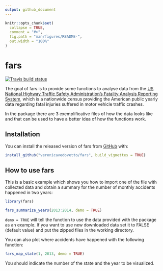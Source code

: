 ```yaml
---
output: github_document
---
```


<!-- README.md is generated from README.Rmd. Please edit that file -->

```r
knitr::opts_chunk$set(
  collapse = TRUE,
  comment = "#>",
  fig.path = "man/figures/README-",
  out.width = "100%"
)
```

# fars


<!-- badges: start -->
[![Travis build status](https://travis-ci.org/veronicavedovetto/building_R_packages_final_assignment.svg?branch=master)](https://travis-ci.org/veronicavedovetto/building_R_packages_final_assignment)
<!-- badges: end -->

The goal of fars is to provide some functions to analyse data from the [US National Highway Traffic Safety Administration's Fatality Analysis Reporting System](https://www.nhtsa.gov/research-data), which is a nationwide census providing the American public yearly data regarding fatal injuries suffered in motor vehicle traffic crashes.

In the package there are 3 exemplificative files of how the data looks like and that can be used to have a better idea of how the functions work.


## Installation

You can install the released version of fars from [GitHub](https://github.com/) with:

``` r
install_github("veronicavedovetto/fars", build_vignettes = TRUE)
```

## How to use fars

This is a basic example which shows you how to import one of the file with collected data and obtain a summary for the number of monthly accidents happened in two years:

```r
library(fars)

fars_summarize_years(2013:2014, demo = TRUE)
```

`demo = TRUE` will tell the function to use the data provided with the package as an example.
If you want to use new downloaded data set it to FALSE (default value) and put the zipped files in the working directory.


You can also plot where accidents have happened with the following function:

```r
fars_map_state(1, 2013, demo = TRUE)
```

You should indicate the number of the state and the year to be visualized.
